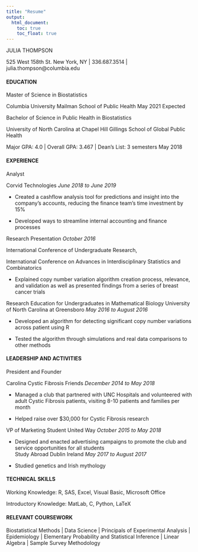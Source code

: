```yaml
---
title: "Resume"
output: 
  html_document:
    toc: true
    toc_float: true
---
```


JULIA THOMPSON

525 West 158th St. New York, NY | 336.687.3514 | julia.thompson@columbia.edu 

#### EDUCATION

Master of Science in Biostatistics

Columbia University Mailman School of Public Health	May 2021 Expected

Bachelor of Science in Public Health in Biostatistics

University of North Carolina at Chapel Hill Gillings School of Global Public Health

Major GPA: 4.0 | Overall GPA: 3.467 | Dean’s List: 3 semesters	May 2018

#### EXPERIENCE	

Analyst

Corvid Technologies	_June 2018 to June 2019_

* Created a cashflow analysis tool for predictions and insight into the company’s accounts, reducing the finance team’s time investment by 15%

* Developed ways to streamline internal accounting and finance processes

Research Presentation _October 2016_

International Conference of Undergraduate Research,

International Conference on Advances in Interdisciplinary Statistics and Combinatorics

* Explained copy number variation algorithm creation process, relevance, and validation as well as presented findings from a series of breast cancer trials	

Research Education for Undergraduates in Mathematical Biology
University of North Carolina at Greensboro	_May 2016 to August 2016_

*	Developed an algorithm for detecting significant copy number variations across patient using R

*	Tested the algorithm through simulations and real data comparisons to other methods 	

#### LEADERSHIP AND ACTIVITIES	

President and Founder

Carolina Cystic Fibrosis Friends	_December 2014 to May 2018_

* Managed a club that partnered with UNC Hospitals and volunteered with adult Cystic Fibrosis patients, visiting 8-10 patients and families per month

*	Helped raise over $30,000 for Cystic Fibrosis research	

VP of Marketing Student United Way	_October 2015 to May 2018_

* Designed and enacted advertising campaigns to promote the club and service opportunities for all students 	
Study Abroad Dublin Ireland	_May 2017 to August 2017_

*	Studied genetics and Irish mythology 	

#### TECHNICAL SKILLS

Working Knowledge: R, SAS, Excel, Visual Basic, Microsoft Office 

Introductory Knowledge: MatLab, C, Python, LaTeX

#### RELEVANT COURSEWORK

Biostatistical Methods | Data Science | Principals of Experimental Analysis | Epidemiology | Elementary Probability and Statistical Inference | Linear Algebra | Sample Survey Methodology
